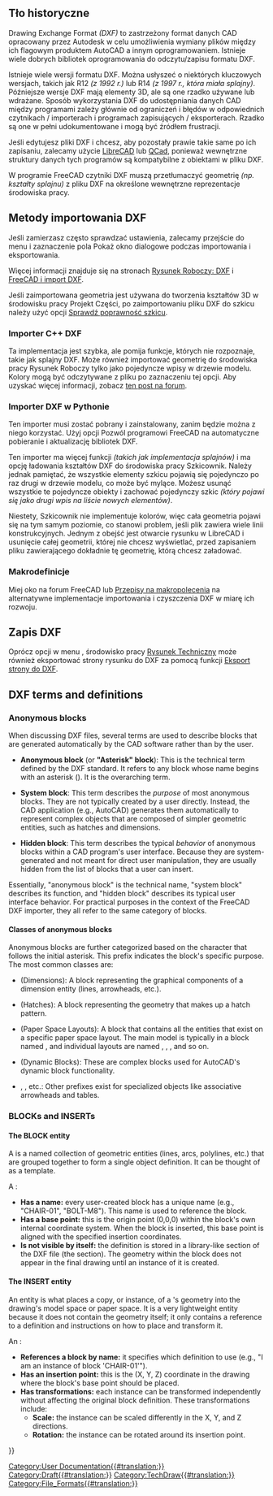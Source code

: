 <languages/>
{{TOCright}}

<span id="Background_history"></span>
==Tło historyczne==

Drawing Exchange Format ''(DXF)'' to zastrzeżony format danych CAD opracowany przez Autodesk w celu umożliwienia wymiany plików między ich flagowym produktem AutoCAD a innym oprogramowaniem. Istnieje wiele dobrych bibliotek oprogramowania do odczytu/zapisu formatu DXF.

Istnieje wiele wersji formatu DXF. Można usłyszeć o niektórych kluczowych wersjach, takich jak R12 ''(z 1992 r.)'' lub R14 ''(z 1997 r., która miała splajny)''. Późniejsze wersje DXF mają elementy 3D, ale są one rzadko używane lub wdrażane. Sposób wykorzystania DXF do udostępniania danych CAD między programami zależy głównie od ograniczeń i błędów w odpowiednich czytnikach / importerach i programach zapisujących / eksporterach. Rzadko są one w pełni udokumentowane i mogą być źródłem frustracji.

Jeśli edytujesz pliki DXF i chcesz, aby pozostały prawie takie same po ich zapisaniu, zalecamy użycie [https://en.wikipedia.org/wiki/LibreCAD LibreCAD] lub [https://en.wikipedia.org/wiki/QCad QCad], ponieważ wewnętrzne struktury danych tych programów są kompatybilne z obiektami w pliku DXF.

W programie FreeCAD czytniki DXF muszą przetłumaczyć geometrię ''(np. kształty splajnu)'' z pliku DXF na określone wewnętrzne reprezentacje środowiska pracy.

<span id="Methods_for_importing_DXF_to_FreeCAD"></span>
==Metody importowania DXF==

Jeśli zamierzasz często sprawdzać ustawienia, zalecamy przejście do menu {{MenuCommand|Edycja → Preferencje ...→ Import-Eksport → DXF}} i zaznaczenie pola {{CheckBox|TRUE|}} Pokaż okno dialogowe podczas importowania i eksportowania.

Więcej informacji znajduje się na stronach [[Draft_DXF/pl|Rysunek Roboczy: DXF]] i [[FreeCAD_and_DXF_Import/pl|FreeCAD i import DXF]].

Jeśli zaimportowana geometria jest używana do tworzenia kształtów 3D w środowisku pracy Projekt Części, po zaimportowaniu pliku DXF do szkicu należy użyć opcji [[Sketcher_ValidateSketch/pl|Sprawdź poprawność szkicu]].

<span id="C++_DXF_importer"></span>
===Importer C++ DXF===

Ta implementacja jest szybka, ale pomija funkcje, których nie rozpoznaje, takie jak splajny DXF. Może również importować geometrię do środowiska pracy Rysunek Roboczy tylko jako pojedyncze wpisy w drzewie modelu. Kolory mogą być odczytywane z pliku po zaznaczeniu tej opcji. Aby uzyskać więcej informacji, zobacz [https://forum.freecadweb.org/viewtopic.php?f=3&t=32493 ten post na forum].

<span id="Python_DXF_importer"></span>
===Importer DXF w Pythonie===

Ten importer musi zostać pobrany i zainstalowany, zanim będzie można z niego korzystać. Użyj opcji {{CheckBox|TRUE|}} Pozwól programowi FreeCAD na automatyczne pobieranie i aktualizację bibliotek DXF.

Ten importer ma więcej funkcji ''(takich jak implementacja splajnów)'' i ma opcję ładowania kształtów DXF do środowiska pracy Szkicownik. Należy jednak pamiętać, że wszystkie elementy szkicu pojawią się pojedynczo po raz drugi w drzewie modelu, co może być mylące. Możesz usunąć wszystkie te pojedyncze obiekty i zachować pojedynczy szkic ''(który pojawi się jako drugi wpis na liście nowych elementów)''.

Niestety, Szkicownik nie implementuje kolorów, więc cała geometria pojawi się na tym samym poziomie, co stanowi problem, jeśli plik zawiera wiele linii konstrukcyjnych. Jednym z obejść jest otwarcie rysunku w LibreCAD i usunięcie całej geometrii, której nie chcesz wyświetlać, przed zapisaniem pliku zawierającego dokładnie tę geometrię, którą chcesz załadować.

<span id="Macros"></span>
===Makrodefinicje===

Miej oko na forum FreeCAD lub [[Macros_recipes/pl|Przepisy na makropolecenia]] na alternatywne implementacje importowania i czyszczenia DXF w miarę ich rozwoju.

<span id="Saving_DXF"></span>
==Zapis DXF==

Oprócz opcji w menu {{MenuCommand|Edycja → Preferencje ...}}, środowisko pracy [[TechDraw_Workbench/pl|Rysunek Techniczny]] może również eksportować strony rysunku do DXF za pomocą funkcji [[TechDraw_ExportPageDXF/pl|Eksport strony do DXF]].


== DXF terms and definitions ==

=== Anonymous blocks ===

When discussing DXF files, several terms are used to describe blocks that are generated automatically by the CAD software rather than by the user. 

* '''Anonymous block''' (or '''"Asterisk" block'''): This is the technical term defined by the DXF standard. It refers to any block whose name begins with an asterisk ({{Incode|*}}). It is the overarching term.

* '''System block''': This term describes the ''purpose'' of most anonymous blocks. They are not typically created by a user directly. Instead, the CAD application (e.g., AutoCAD) generates them automatically to represent complex objects that are composed of simpler geometric entities, such as hatches and dimensions.

* '''Hidden block''': This term describes the typical ''behavior'' of anonymous blocks within a CAD program's user interface. Because they are system-generated and not meant for direct user manipulation, they are usually hidden from the list of blocks that a user can insert.

Essentially, "anonymous block" is the technical name, "system block" describes its function, and "hidden block" describes its typical user interface behavior. For practical purposes in the context of the FreeCAD DXF importer, they all refer to the same category of blocks.

==== Classes of anonymous blocks ====

Anonymous blocks are further categorized based on the character that follows the initial asterisk. This prefix indicates the block's specific purpose. The most common classes are:

* {{Incode|*D...}} (Dimensions): A block representing the graphical components of a dimension entity (lines, arrowheads, etc.).
* {{Incode|*X...}} (Hatches): A block representing the geometry that makes up a hatch pattern.
* {{Incode|*P...}} (Paper Space Layouts): A block that contains all the entities that exist on a specific paper space layout. The main model is typically in a block named {{Incode|*Model_Space}}, and individual layouts are named {{Incode|*Paper_Space}}, {{Incode|*Paper_Space0}}, {{Incode|*Paper_Space1}}, and so on.
* {{Incode|*U...}} (Dynamic Blocks): These are complex blocks used for AutoCAD's dynamic block functionality.
* {{Incode|*E...}}, {{Incode|*T...}}, etc.: Other prefixes exist for specialized objects like associative arrowheads and tables.

=== BLOCKs and INSERTs ===

==== The BLOCK entity ====

A {{Incode|BLOCK}} is a named collection of geometric entities (lines, arcs, polylines, etc.) that are grouped together to form a single object definition. It can be thought of as a template.

A {{Incode|BLOCK}}:
* '''Has a name:''' every user-created block has a unique name (e.g., "CHAIR-01", "BOLT-M8"). This name is used to reference the block.
* '''Has a base point:''' this is the origin point (0,0,0) within the block's own internal coordinate system. When the block is inserted, this base point is aligned with the specified insertion coordinates.
* '''Is not visible by itself:''' the {{Incode|BLOCK}} definition is stored in a library-like section of the DXF file (the {{Incode|BLOCKS}} section). The geometry within the block does not appear in the final drawing until an instance of it is created.

==== The INSERT entity ====

An {{Incode|INSERT}} entity is what places a copy, or instance, of a {{Incode|BLOCK}}'s geometry into the drawing's model space or paper space. It is a very lightweight entity because it does not contain the geometry itself; it only contains a reference to a {{Incode|BLOCK}} definition and instructions on how to place and transform it.

An {{Incode|INSERT}}:
* '''References a block by name:''' it specifies which {{Incode|BLOCK}} definition to use (e.g., "I am an instance of block 'CHAIR-01'").
* '''Has an insertion point:''' this is the (X, Y, Z) coordinate in the drawing where the block's base point should be placed.
* '''Has transformations:''' each instance can be transformed independently without affecting the original block definition. These transformations include:
** '''Scale:''' the instance can be scaled differently in the X, Y, and Z directions.
** '''Rotation:''' the instance can be rotated around its insertion point.


{{Userdocnavi{{#translation:}}}}
[[Category:User Documentation{{#translation:}}]]
[[Category:Draft{{#translation:}}]]
[[Category:TechDraw{{#translation:}}]]
[[Category:File_Formats{{#translation:}}]]
